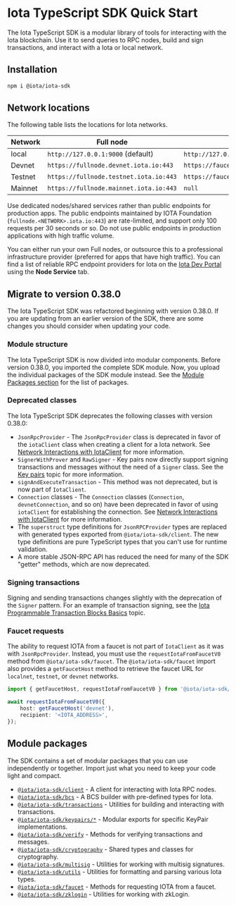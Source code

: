 
# Iota TypeScript SDK Quick Start

The Iota TypeScript SDK is a modular library of tools for interacting with the Iota blockchain. Use it
to send queries to RPC nodes, build and sign transactions, and interact with a Iota or local network.

## Installation

```sh npm2yarn
npm i @iota/iota-sdk
```

## Network locations

The following table lists the locations for Iota networks.

| Network | Full node                             | faucet                                |
| ------- | ------------------------------------- | ------------------------------------- |
| local   | `http://127.0.0.1:9000` (default)     | `http://127.0.0.1:9123/gas` (default) |
| Devnet  | `https://fullnode.devnet.iota.io:443`  | `https://faucet.devnet.iota.io/gas`    |
| Testnet | `https://fullnode.testnet.iota.io:443` | `https://faucet.testnet.iota.io/gas`   |
| Mainnet | `https://fullnode.mainnet.iota.io:443` | `null`                                |

<Callout type="warning">

Use dedicated nodes/shared services rather than public endpoints for production apps. The public
endpoints maintained by IOTA Foundation (`fullnode.<NETWORK>.iota.io:443`) are rate-limited, and support
only 100 requests per 30 seconds or so. Do not use public endpoints in production applications with
high traffic volume.

You can either run your own Full nodes, or outsource this to a professional infrastructure provider
(preferred for apps that have high traffic). You can find a list of reliable RPC endpoint providers
for Iota on the [Iota Dev Portal](https://iota.org/developers#dev-tools) using the **Node Service** tab.

</Callout>

## Migrate to version 0.38.0

The Iota TypeScript SDK was refactored beginning with version 0.38.0. If you are updating from an
earlier version of the SDK, there are some changes you should consider when updating your code.

### Module structure

The Iota TypeScript SDK is now divided into modular components. Before version 0.38.0, you imported
the complete SDK module. Now, you upload the individual packages of the SDK module instead. See the
[Module Packages section](#module-packages) for the list of packages.

### Deprecated classes

The Iota TypeScript SDK deprecates the following classes with version 0.38.0:

- `JsonRpcProvider` - The `JsonRpcProvider` class is deprecated in favor of the `iotaClient` class
  when creating a client for a Iota network. See
  [Network Interactions with IotaClient](typescript/iota-client) for more information.
- `SignerWithProver` and `RawSigner` - Key pairs now directly support signing transactions and
  messages without the need of a `Signer` class. See the
  [Key pairs](typescript/cryptography/keypairs) topic for more information.
- `signAndExecuteTransaction` - This method was not deprecated, but is now part of `IotaClient`.
- `Connection` classes - The `Connection` classes (`Connection`, `devnetConnection`, and so on) have
  been deprecated in favor of using `iotaClient` for establishing the connection. See
  [Network Interactions with IotaClient](typescript/iota-client) for more information.
- The `superstruct` type definitions for `JsonRPCProvider` types are replaced with generated types
  exported from `@iota/iota-sdk/client`. The new type definitions are pure TypeScript types that you
  can't use for runtime validation.
- A more stable JSON-RPC API has reduced the need for many of the SDK "getter" methods, which are
  now deprecated.

### Signing transactions

Signing and sending transactions changes slightly with the deprecation of the `Signer` pattern. For
an example of transaction signing, see the
[Iota Programmable Transaction Blocks Basics](typescript/transaction-building/basics) topic.

### Faucet requests

The ability to request IOTA from a faucet is not part of `IotaClient` as it was with
`JsonRpcProvider`. Instead, you must use the `requestIotaFromFaucetV0` method from
`@iota/iota-sdk/faucet`. The `@iota/iota-sdk/faucet` import also provides a `getFaucetHost` method to
retrieve the faucet URL for `localnet`, `testnet`, or `devnet` networks.

```ts
import { getFaucetHost, requestIotaFromFaucetV0 } from '@iota/iota-sdk/faucet';

await requestIotaFromFaucetV0({
	host: getFaucetHost('devnet'),
	recipient: '<IOTA_ADDRESS>',
});
```

## Module packages

The SDK contains a set of modular packages that you can use independently or together. Import just
what you need to keep your code light and compact.

- [`@iota/iota-sdk/client`](/typescript/iota-client) - A client for interacting with Iota RPC nodes.
- [`@iota/iota-sdk/bcs`](/typescript/bcs) - A BCS builder with pre-defined types for Iota.
- [`@iota/iota-sdk/transactions`](/typescript/transaction-building/basics) - Utilities for building and
  interacting with transactions.
- [`@iota/iota-sdk/keypairs/*`](/typescript/cryptography/keypairs) - Modular exports for specific
  KeyPair implementations.
- [`@iota/iota-sdk/verify`](/typescript/cryptography/keypairs#verifying-signatures-without-a-key-pair) -
  Methods for verifying transactions and messages.
- [`@iota/iota-sdk/cryptography`](/typescript/cryptography/keypairs) - Shared types and classes for
  cryptography.
- [`@iota/iota-sdk/multisig`](/typescript/cryptography/multisig) - Utilities for working with multisig
  signatures.
- [`@iota/iota-sdk/utils`](/typescript/utils) - Utilities for formatting and parsing various Iota types.
- [`@iota/iota-sdk/faucet`](/typescript/faucet) - Methods for requesting IOTA from a faucet.
- [`@iota/iota-sdk/zklogin`](/typescript/zklogin) - Utilities for working with zkLogin.
